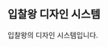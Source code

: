 
<Meta title="Overview/Docs" />

<style>
  {`
	@import url("https://cdn.jsdelivr.net/gh/orioncactus/pretendard@v1.3.8/dist/web/static/pretendard-dynamic-subset.css");
		#main {
			border: 1px solid #cccccc;
			padding: 2.5rem;
			border-radius: 2rem;
		}
    .mdx {
			font-family: 'Pretendard', -apple-system, system-ui, BlinkMacSystemFont, Arial, "Helvetica Neue", "Segoe UI", Roboto, Arial, sans-serif;
			font-weight: 800;
			font-size: 3rem;
			color: #333333;
		}
		.desc {
			font-family: 'Pretendard', -apple-system, system-ui, BlinkMacSystemFont, Arial, "Helvetica Neue", "Segoe UI", Roboto, Arial, sans-serif;
			font-size: 1.25rem;
			color: #333333;
		}
  `}
</style>

<article id="main">
  <h1 class="mdx">입찰왕 디자인 시스템</h1>
  <p class="desc">입찰왕의 디자인 시스템입니다.</p>
</article>
